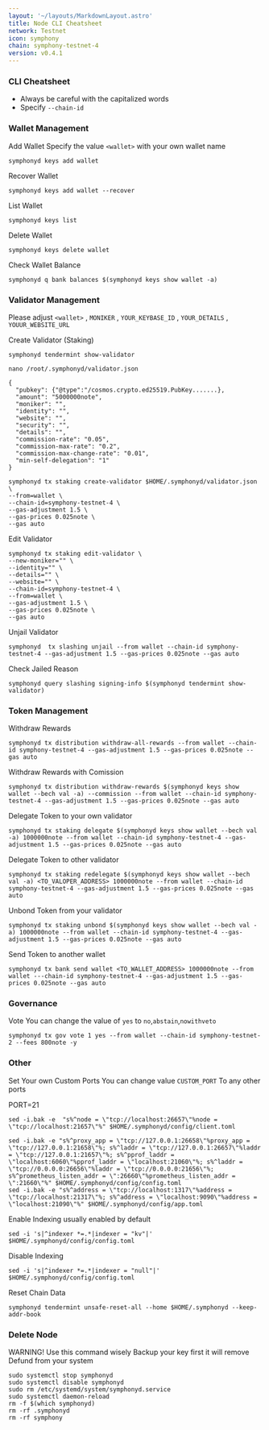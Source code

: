 ```yaml
---
layout: '~/layouts/MarkdownLayout.astro'
title: Node CLI Cheatsheet
network: Testnet
icon: symphony
chain: symphony-testnet-4
version: v0.4.1
---
```


### CLI Cheatsheet

- Always be careful with the capitalized words
- Specify `--chain-id`

### Wallet Management

Add Wallet
Specify the value `<wallet>` with your own wallet name

```
symphonyd keys add wallet
```

Recover Wallet
```
symphonyd keys add wallet --recover
```

List Wallet
```
symphonyd keys list
```

Delete Wallet
```
symphonyd keys delete wallet
```

Check Wallet Balance
```
symphonyd q bank balances $(symphonyd keys show wallet -a)
```

### Validator Management

Please adjust `<wallet>` , `MONIKER` , `YOUR_KEYBASE_ID` , `YOUR_DETAILS` , `YOUUR_WEBSITE_URL`

Create Validator (Staking)

```
symphonyd tendermint show-validator
```
```
nano /root/.symphonyd/validator.json
```
```
{
  "pubkey": {"@type":"/cosmos.crypto.ed25519.PubKey.......},
  "amount": "5000000note",
  "moniker": "",
  "identity": "",
  "website": "",
  "security": "",
  "details": "",
  "commission-rate": "0.05",
  "commission-max-rate": "0.2",
  "commission-max-change-rate": "0.01",
  "min-self-delegation": "1"
}
```
```
symphonyd tx staking create-validator $HOME/.symphonyd/validator.json \
--from=wallet \
--chain-id=symphony-testnet-4 \
--gas-adjustment 1.5 \
--gas-prices 0.025note \
--gas auto
```

Edit Validator
```
symphonyd tx staking edit-validator \
--new-moniker="" \
--identity="" \
--details="" \
--website="" \
--chain-id=symphony-testnet-4 \
--from=wallet \
--gas-adjustment 1.5 \
--gas-prices 0.025note \
--gas auto
```


Unjail Validator
```
symphonyd  tx slashing unjail --from wallet --chain-id symphony-testnet-4 --gas-adjustment 1.5 --gas-prices 0.025note --gas auto
```

Check Jailed Reason
```
symphonyd query slashing signing-info $(symphonyd tendermint show-validator)
```

### Token Management

Withdraw Rewards
```
symphonyd tx distribution withdraw-all-rewards --from wallet --chain-id symphony-testnet-4 --gas-adjustment 1.5 --gas-prices 0.025note --gas auto
```

Withdraw Rewards with Comission
```
symphonyd tx distribution withdraw-rewards $(symphonyd keys show wallet --bech val -a) --commission --from wallet --chain-id symphony-testnet-4 --gas-adjustment 1.5 --gas-prices 0.025note --gas auto
```

Delegate Token to your own validator
```
symphonyd tx staking delegate $(symphonyd keys show wallet --bech val -a) 1000000note --from wallet --chain-id symphony-testnet-4 --gas-adjustment 1.5 --gas-prices 0.025note --gas auto
```

Delegate Token to other validator
```
symphonyd tx staking redelegate $(symphonyd keys show wallet --bech val -a) <TO_VALOPER_ADDRESS> 1000000note --from wallet --chain-id symphony-testnet-4 --gas-adjustment 1.5 --gas-prices 0.025note --gas auto
```

Unbond Token from your validator
```
symphonyd tx staking unbond $(symphonyd keys show wallet --bech val -a) 1000000note --from wallet --chain-id symphony-testnet-4 --gas-adjustment 1.5 --gas-prices 0.025note --gas auto
```

Send Token to another wallet
```
symphonyd tx bank send wallet <TO_WALLET_ADDRESS> 1000000note --from wallet ---chain-id symphony-testnet-4 --gas-adjustment 1.5 --gas-prices 0.025note --gas auto
```

### Governance 

Vote
You can change the value of `yes` to `no`,`abstain`,`nowithveto`

```
symphonyd tx gov vote 1 yes --from wallet --chain-id symphony-testnet-2 --fees 800note -y
```

### Other

Set Your own Custom Ports
You can change value `CUSTOM_PORT` To any other ports

PORT=21
```
sed -i.bak -e  "s%^node = \"tcp://localhost:26657\"%node = \"tcp://localhost:21657\"%" $HOME/.symphonyd/config/client.toml
```
```
sed -i.bak -e "s%^proxy_app = \"tcp://127.0.0.1:26658\"%proxy_app = \"tcp://127.0.0.1:21658\"%; s%^laddr = \"tcp://127.0.0.1:26657\"%laddr = \"tcp://127.0.0.1:21657\"%; s%^pprof_laddr = \"localhost:6060\"%pprof_laddr = \"localhost:21060\"%; s%^laddr = \"tcp://0.0.0.0:26656\"%laddr = \"tcp://0.0.0.0:21656\"%; s%^prometheus_listen_addr = \":26660\"%prometheus_listen_addr = \":21660\"%" $HOME/.symphonyd/config/config.toml
sed -i.bak -e "s%^address = \"tcp://localhost:1317\"%address = \"tcp://localhost:21317\"%; s%^address = \"localhost:9090\"%address = \"localhost:21090\"%" $HOME/.symphonyd/config/app.toml
```

Enable Indexing usually enabled by default
```
sed -i 's|^indexer *=.*|indexer = "kv"|' $HOME/.symphonyd/config/config.toml
```

Disable Indexing
```
sed -i 's|^indexer *=.*|indexer = "null"|' $HOME/.symphonyd/config/config.toml
```

Reset Chain Data
```
symphonyd tendermint unsafe-reset-all --home $HOME/.symphonyd --keep-addr-book
```

### Delete Node

WARNING! Use this command wisely 
Backup your key first it will remove Defund from your system

```
sudo systemctl stop symphonyd
sudo systemctl disable symphonyd
sudo rm /etc/systemd/system/symphonyd.service
sudo systemctl daemon-reload
rm -f $(which symphonyd)
rm -rf .symphonyd
rm -rf symphony
```
